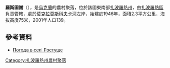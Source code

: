 {{coord|47|48|37|N|35|17|0|E|scale:100000|display=title}}

'''羅斯圖謝'''（{{lang-uk|Ростуще}}），是[[烏克蘭|烏克蘭]]的農村聚落，位於該國東南部[[扎波羅熱州|扎波羅熱州]]，由[[扎波羅熱區|扎波羅熱區]]負責管轄，處於[[莫克拉莫斯科夫卡河|莫克拉莫斯科夫卡河]]左岸，始建於1946年，面積2.3平方公里，海拔高度75米，2001年人口139。

==參考資料==
* [http://weather.in.ua/ua/zaporozhskaja/22780 Погода в селі Ростуще]

{{DEFAULTSORT:Ростуще}}
[[Category:扎波羅熱州農村聚落|Category:扎波羅熱州農村聚落]]


{{Zaporizhia-geo-stub}}